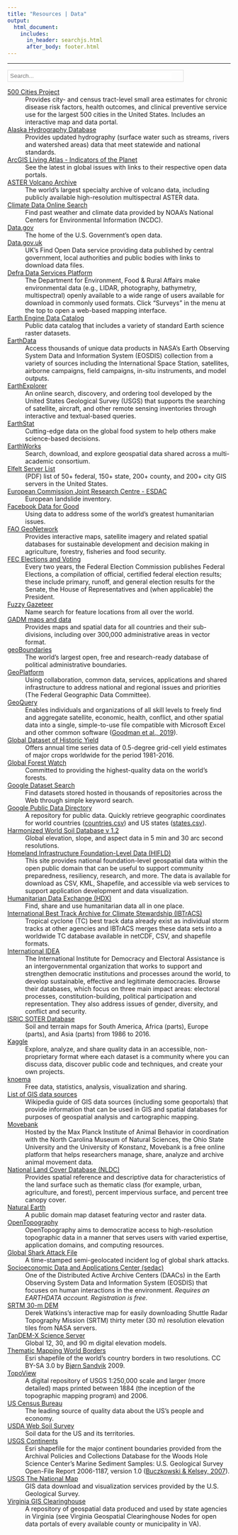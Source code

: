 ```yaml
---
title: "Resources | Data"
output:
  html_document:
    includes:
      in_header: searchjs.html
      after_body: footer.html
---
```


***

<!--
      Search bar
                      -->
<div class="search-bar" style="border:1px solid #DDD; width:396px;">
<p style="margin:5px;">
<i class="icon fa fa-search"></i>
<input type="text" id="myInput" onkeyup="updateSheet()" placeholder="Search..." style="border:none; padding:0; width:365px;">
</p>
</div>

<!--
      Definition List
                        -->

[500 Cities Project](https://www.cdc.gov/500cities/)
:   Provides city- and census tract-level small area estimates for chronic disease risk factors, health outcomes, and clinical preventive service use for the largest 500 cities in the United States.
    Includes an interactive map and data portal.

[Alaska Hydrography Database](http://akhydro.uaa.alaska.edu/)
:   Provides updated hydrography (surface water such as streams, rivers and watershed areas) data that meet statewide and national standards.

[ArcGIS Living Atlas - Indicators of the Planet](https://experience.arcgis.com/experience/003f05cc447b46dc8818640c38b69b83/)
:   See the latest in global issues with links to their respective open data portals.

[ASTER Volcano Archive](https://ava.jpl.nasa.gov/)
:   The world's largest specialty archive of volcano data, including publicly available high-resolution multispectral ASTER data.

[Climate Data Online Search](https://www.ncdc.noaa.gov/cdo-web/search)
:   Find past weather and climate data provided by NOAA's National Centers for Environmental Information (NCDC).

[Data.gov](https://www.data.gov/)
:   The home of the U.S. Government's open data.

[Data.gov.uk](https://data.gov.uk/)
:   UK's Find Open Data service providing data published by central government, local authorities and public bodies with links to download data files.

[Defra Data Services Platform](https://environment.data.gov.uk/)
:   The Department for Environment, Food & Rural Affairs make environmental data (e.g., LIDAR, photography, bathymetry, multispectral) openly available to a wide range of users available for download in commonly used formats.
    Click "Surveys" in the menu at the top to open a web-based mapping interface.

[Earth Engine Data Catalog](https://developers.google.com/earth-engine/datasets/catalog)
:   Public data catalog that includes a variety of standard Earth science raster datasets.

[EarthData](https://search.earthdata.nasa.gov/search)
:   Access thousands of unique data products in NASA's Earth Observing System Data and Information System (EOSDIS) collection from a variety of sources including the International Space Station, satellites, airborne campaigns, field campaigns, in-situ instruments, and model outputs.

[EarthExplorer](https://earthexplorer.usgs.gov/)
:   An online search, discovery, and ordering tool developed by the United States Geological Survey (USGS) that supports the searching of satellite, aircraft, and other remote sensing inventories through interactive and textual-based queries.

[EarthStat](http://www.earthstat.org/)
:   Cutting-edge data on the global food system to help others make science-based decisions.

[EarthWorks](https://earthworks.stanford.edu/)
:   Search, download, and explore geospatial data shared across a multi-academic consortium.

[Elfelt Server List](https://mappingsupport.com/p/surf_gis/list-federal-state-county-city-GIS-servers.pdf)
:   (PDF) list of 50+ federal, 150+ state, 200+ county, and 200+ city GIS servers in the United States.

[European Commission Joint Research Centre - ESDAC](https://esdac.jrc.ec.europa.eu/themes/landslides)
:   European landslide inventory.

[Facebook Data for Good](https://dataforgood.fb.com/)
:   Using data to address some of the world's greatest humanitarian issues.

[FAO GeoNetwork](http://www.fao.org/geonetwork/srv/en/main.home)
:   Provides interactive maps, satellite imagery and related spatial databases for sustainable development and decision making in agriculture, forestry, fisheries and food security.

[FEC Elections and Voting](https://www.fec.gov/introduction-campaign-finance/election-and-voting-information/)
:   Every two years, the Federal Election Commission publishes Federal Elections, a compilation of official, certified federal election results; these include primary, runoff, and general election results for the Senate, the House of Representatives and (when applicable) the President.

[Fuzzy Gazeteer](http://isodp.hof-university.de/fuzzyg/query/)
:   Name search for feature locations from all over the world.

[GADM maps and data](https://gadm.org/)
:   Provides maps and spatial data for all countries and their sub-divisions, including over 300,000 administrative areas in vector format.

[geoBoundaries](https://www.geoboundaries.org/)
:   The world's largest open, free and research-ready database of political administrative boundaries.

[GeoPlatform](https://www.geoplatform.gov/)
:   Using collaboration, common data, services, applications and shared infrastructure to address national and regional issues and priorities (The Federal Geographic Data Committee).

[GeoQuery](http://geo.aiddata.org/query/#!/)
:   Enables individuals and organizations of all skill levels to freely find and aggregate satellite, economic, health, conflict, and other spatial data into a single, simple-to-use file compatible with Microsoft Excel and other common software ([Goodman et al., 2019](https://doi.org/10.1016/j.cageo.2018.10.009)).

[Global Dataset of Historic Yield](https://doi.pangaea.de/10.1594/PANGAEA.909132)
:   Offers annual time series data of 0.5-degree grid-cell yield estimates of major crops worldwide for the period 1981-2016.

[Global Forest Watch](https://data.globalforestwatch.org/)
:   Committed to providing the highest-quality data on the world's forests.

[Google Dataset Search](https://toolbox.google.com/datasetsearch)
:   Find datasets stored hosted in thousands of repositories across the Web through simple keyword search.

[Google Public Data Directory](https://www.google.com/publicdata/directory)
:   A repository for public data.
    Quickly retrieve geographic coordinates for world countries ([countries.csv](https://developers.google.com/public-data/docs/canonical/countries_csv)) and US states ([states.csv](https://developers.google.com/public-data/docs/canonical/states_csv)).

[Harmonized World Soil Database v 1.2](https://webarchive.iiasa.ac.at/Research/LUC/External-World-soil-database/HTML/)
:   Global elevation, slope, and aspect data in 5 min and 30 arc second resolutions.

[Homeland Infrastructure Foundation-Level Data (HIFLD)](https://hifld-geoplatform.opendata.arcgis.com/)
:   This site provides national foundation-level geospatial data within the open public domain that can be useful to support community preparedness, resiliency, research, and more.
    The data is available for download as CSV, KML, Shapefile, and accessible via web services to support application development and data visualization.

[Humanitarian Data Exchange (HDX)](https://data.humdata.org/)
:   Find, share and use humanitarian data all in one place.

[International Best Track Archive for Climate Stewardship (IBTrACS)](https://www.ncdc.noaa.gov/ibtracs/)
:   Tropical cyclone (TC) best track data already exist as individual storm tracks at other agencies and IBTrACS merges these data sets into a worldwide TC database available in netCDF, CSV, and shapefile formats.

[International IDEA](https://www.idea.int/)
:   The International Institute for Democracy and Electoral Assistance is an intergovernmental organization that works to support and strengthen democratic institutions and processes around the world, to develop sustainable, effective and legitimate democracies.
    Browse their databases, which focus on three main impact areas: electoral processes, constitution-building, political participation and representation.
    They also address issues of gender, diversity, and conflict and security.

[ISRIC SOTER Database](https://www.isric.org/projects/soil-and-terrain-soter-database-programme)
:   Soil and terrain maps for South America, Africa (parts), Europe (parts), and Asia (parts) from 1986 to 2016.

[Kaggle](https://www.kaggle.com/datasets)
:   Explore, analyze, and share quality data in an accessible, non-proprietary format where each dataset is a community where you can discuss data, discover public code and techniques, and create your own projects.

[knoema](https://knoema.com/)
:   Free data, statistics, analysis, visualization and sharing.

[List of GIS data sources](https://en.wikipedia.org/wiki/List_of_GIS_data_sources)
:   Wikipedia guide of GIS data sources (including some geoportals) that provide information that can be used in GIS and spatial databases for purposes of geospatial analysis and cartographic mapping.

[Movebank](https://www.movebank.org/cms/movebank-main)
:   Hosted by the Max Planck Institute of Animal Behavior in coordination with the North Carolina Museum of Natural Sciences, the Ohio State University and the University of Konstanz, Movebank is a free online platform that helps researchers manage, share, analyze and archive animal movement data.

[National Land Cover Database (NLDC)](https://www.mrlc.gov/index.php)
:   Provides spatial reference and descriptive data for characteristics of the land surface such as thematic class (for example, urban, agriculture, and forest), percent impervious surface, and percent tree canopy cover.

[Natural Earth](http://www.naturalearthdata.com/)
:   A public domain map dataset featuring vector and raster data.

[OpenTopography](https://opentopography.org/)
:   OpenTopography aims to democratize access to high-resolution topographic data in a manner that serves users with varied expertise, application domains, and computing resources.

[Global Shark Attack File](http://www.sharkattackfile.net/)
:   A time-stamped semi-geolocated incident log of global shark attacks.

[Socioeconomic Data and Applications Center (sedac)](https://sedac.ciesin.columbia.edu/)
:   One of the Distributed Active Archive Centers (DAACs) in the Earth Observing System Data and Information System (EOSDIS) that focuses on human interactions in the environment.
    _Requires an EARTHDATA account._
    _Registration is free._

[SRTM 30-m DEM](http://dwtkns.com/srtm30m/)
:   Derek Watkins's interactive map for easily downloading Shuttle Radar Topography Mission (SRTM) thirty meter (30 m) resolution elevation tiles from NASA servers.

[TanDEM-X Science Server](https://tandemx-science.dlr.de/)
:   Global 12, 30, and 90 m digital elevation models.

[Thematic Mapping World Borders](http://thematicmapping.org/downloads/world_borders.php)
:   Esri shapefile of the world's country borders in two resolutions.
    CC BY-SA 3.0 by [Bj&oslash;rn Sandvik](https://thematicmapping.org/) 2009.

[TopoView](https://ngmdb.usgs.gov/topoview/)
:   A digital repository of USGS 1:250,000 scale and larger (more detailed) maps printed between 1884 (the inception of the topographic mapping program) and 2006.

[US Census Bureau](https://data.census.gov/cedsci)
:   The leading source of quality data about the US's people and economy.

[USDA Web Soil Survey](https://websoilsurvey.sc.egov.usda.gov/App/HomePage.htm)
:   Soil data for the US and its territories.

[USGS Continents](https://pubs.usgs.gov/of/2006/1187/basemaps/continents/)
:   Esri shapefile for the major continent boundaries provided from the Archival Policies and Collections Database for the Woods Hole Science Center's Marine Sediment Samples: U.S. Geological Survey Open-File Report 2006-1187, version 1.0 ([Buczkowski & Kelsey, 2007](http://pubs.usgs.gov/of/2006/1187/)).

[USGS The National Map](https://www.usgs.gov/core-science-systems/ngp/tnm-delivery/)
:   GIS data download and visualization services provided by the U.S. Geological Survey.

[Virginia GIS Clearinghouse](https://vgin.maps.arcgis.com/home/index.html)
:   A repository of geospatial data produced and used by state agencies in Virginia (see Virginia Geospatial Clearinghouse Nodes for open data portals of every available county or municipality in VA).
